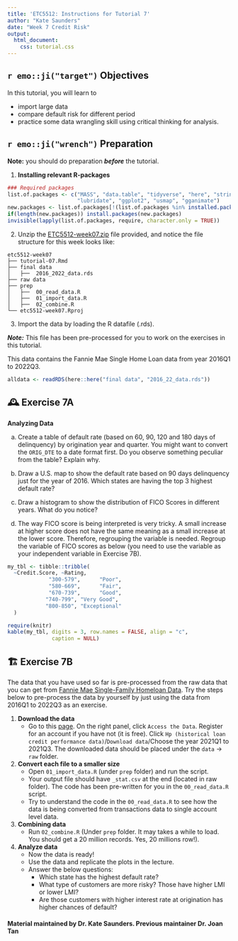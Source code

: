 ```yaml
---
title: 'ETC5512: Instructions for Tutorial 7'
author: "Kate Saunders"
date: "Week 7 Credit Risk"
output:
  html_document:
    css: tutorial.css
---
```


## `r emo::ji("target")` Objectives

In this tutorial, you will learn to

- import large data
- compare default risk for different period
- practice some data wrangling skill using critical thinking for analysis.

## `r emo::ji("wrench")` Preparation

**Note:** you should do preparation **_before_** the tutorial.

1. **Installing relevant R-packages**

```r
### Required packages
list.of.packages <- c("MASS", "data.table", "tidyverse", "here", "stringr",
                      "lubridate", "ggplot2", "usmap", "gganimate")
new.packages <- list.of.packages[!(list.of.packages %in% installed.packages()[,"Package"])]
if(length(new.packages)) install.packages(new.packages)
invisible(lapply(list.of.packages, require, character.only = TRUE))
```

2. Unzip the [ETC5512-week07.zip](https://drive.google.com/file/d/1RJ2WOLmdavUX_Ye_hLzcTdwnzoWF6C-T/view?usp=sharing) file provided, and notice the file structure for this week looks like:

```
etc5512-week07
├── tutorial-07.Rmd
├── final data
│   ├──  2016_2022_data.rds
├── raw data
├── prep
│   ├──  00_read_data.R
│   ├──  01_import_data.R
│   ├──  02_combine.R
└── etc5512-week07.Rproj
```

3. Import the data by loading the R datafile (.rds).

***Note:*** This file has been pre-processed for you to work on the exercises in this tutorial.

This data contains the Fannie Mae Single Home Loan data from year 2016Q1 to 2022Q3.

```r
alldata <- readRDS(here::here("final data", "2016_22_data.rds"))
```

## 🕰️  Exercise 7A

**Analyzing Data**

a. Create a table of default rate (based on 60, 90, 120 and 180 days of delinquency) by origination year and quarter. You might want to convert the `ORIG_DTE` to a date format first. Do you observe something peculiar from the table? Explain why.

b. Draw a U.S. map to show the default rate based on 90 days delinquency just for the year of 2016. Which states are having the top 3 highest default rate?

c. Draw a histogram to show the distribution of FICO Scores in different years. What do you notice?

d. The way FICO score is being interpreted is very tricky. A small increase at higher score does not have the same meaning as a small increase at the lower score. Therefore, regrouping the variable is needed. Regroup the variable of FICO scores as below (you need to use the variable as your independent variable in Exercise 7B). 

```r
my_tbl <- tibble::tribble(
  ~Credit.Score, ~Rating,
             "300-579",      "Poor",
             "580-669",      "Fair",
             "670-739",      "Good",
            "740-799", "Very Good",
            "800-850", "Exceptional"
  )

require(knitr)
kable(my_tbl, digits = 3, row.names = FALSE, align = "c",
              caption = NULL)
```


## 🏗️ Exercise 7B

The data that you have used so far is pre-processed from the raw data that you can get from [Fannie Mae Single-Family Homeloan Data](https://capitalmarkets.fanniemae.com/credit-risk-transfer/single-family-credit-risk-transfer/fannie-mae-single-family-loan-performance-data). Try the steps below to pre-process the data by yourself by just using the data from 2016Q1 to 2022Q3 as an exercise.

1. **Download the data**
   * Go to this [page](https://capitalmarkets.fanniemae.com/credit-risk-transfer/single-family-credit-risk-transfer/fannie-mae-single-family-loan-performance-data). On the right panel, click `Access the Data`. Register for an account if you have not (it is free). Click `Hp (historical loan credit performance data)`/`Download data`/Choose the year 2021Q1 to 2021Q3. The downloaded data should be placed under the `data` -> `raw` folder.

2. **Convert each file to a smaller size**
   * Open `01_import_data.R` (under `prep` folder) and run the script.
   * Your output file should have `_stat.csv` at the end (located in raw folder). The code has been pre-written for you in the `00_read_data.R` script.
   * Try to understand the code in the `00_read_data.R` to see how the data is being converted from transactions data to single account level data.
   
5. **Combining data**
   * Run `02_combine.R` (Under `prep` folder. It may takes a while to load. You should get a 20 million records. Yes, 20 millions row!).
   
6. **Analyze data**
    * Now the data is ready!
    * Use the data and replicate the plots in the lecture.
    * Answer the below questions:  
      * Which state has the highest default rate?  
      * What type of customers are more risky? Those have higher LMI or lower LMI?  
      * Are those customers with higher interest rate at origination has higher chances of default?
    
#### Material maintained by Dr. Kate Saunders. Previous maintainer Dr. Joan Tan
